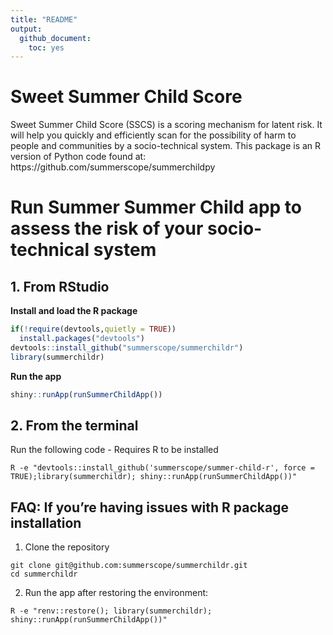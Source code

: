 ```yaml
---
title: "README"
output: 
  github_document:
    toc: yes
---
```


# Sweet Summer Child Score

Sweet Summer Child Score (SSCS) is a scoring mechanism for latent risk. It will help you quickly and efficiently scan for the possibility of harm to people and communities by a socio-technical system. This package is an R version of Python code found at: https://github.com/summerscope/summerchildpy

# Run Summer Summer Child app to assess the risk of your socio-technical system

## 1. From RStudio

**Install and load the R package**

```r
if(!require(devtools,quietly = TRUE))
  install.packages("devtools")
devtools::install_github("summerscope/summerchildr")
library(summerchildr)
```

**Run the app**

```r
shiny::runApp(runSummerChildApp())
```


## 2. From the terminal

Run the following code - Requires R to be installed

```
R -e "devtools::install_github('summerscope/summer-child-r', force = TRUE);library(summerchildr); shiny::runApp(runSummerChildApp())"
```

## FAQ: If you're having issues with R package installation

1. Clone the repository

```
git clone git@github.com:summerscope/summerchildr.git
cd summerchildr
```

2. Run the app after restoring the environment:

```
R -e "renv::restore(); library(summerchildr); shiny::runApp(runSummerChildApp())"
```


